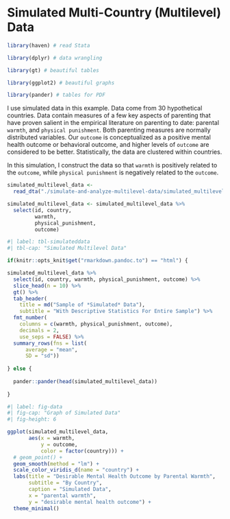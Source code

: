 # Simulated Multi-Country (Multilevel) Data

```r

library(haven) # read Stata

library(dplyr) # data wrangling

library(gt) # beautiful tables

library(ggplot2) # beautiful graphs

library(pander) # tables for PDF

```


I use simulated data in this example. Data come from 30 hypothetical countries. Data contain measures of a few key aspects of parenting that have proven salient in the empirical literature on parenting to date: parental `warmth`, and `physical punishment`. Both parenting measures are normally distributed variables. Our `outcome` is conceptualized as a positive mental health outcome or behavioral outcome, and higher levels of `outcome` are considered to be better. Statistically, the data are clustered within countries. 

In this simulation, I construct the data so that `warmth` is positively related to the `outcome`, while `physical punishment` is negatively related to the `outcome`.

```r

simulated_multilevel_data <-
  read_dta("./simulate-and-analyze-multilevel-data/simulated_multilevel_data.dta")

simulated_multilevel_data <- simulated_multilevel_data %>% 
  select(id, country,
         warmth,
         physical_punishment,
         outcome)

```

```r
#| label: tbl-simulateddata
#| tbl-cap: "Simulated Multilevel Data"

if(knitr::opts_knit$get("rmarkdown.pandoc.to") == "html") {

simulated_multilevel_data %>%
  select(id, country, warmth, physical_punishment, outcome) %>%
  slice_head(n = 10) %>%
  gt() %>% 
  tab_header(
    title = md("Sample of *Simulated* Data"),
    subtitle = "With Descriptive Statistics For Entire Sample") %>%
  fmt_number(
    columns = c(warmth, physical_punishment, outcome),
    decimals = 2,
    use_seps = FALSE) %>%
  summary_rows(fns = list(
      average = "mean",
      SD = "sd"))
  
} else {
  
  pander::pander(head(simulated_multilevel_data))
  
}
```


```r
#| label: fig-data
#| fig-cap: "Graph of Simulated Data"
#| fig-height: 6

ggplot(simulated_multilevel_data,
       aes(x = warmth,
           y = outcome,
           color = factor(country))) +
  # geom_point() +
  geom_smooth(method = "lm") +
  scale_color_viridis_d(name = "country") +
  labs(title = "Desirable Mental Health Outcome by Parental Warmth",
       subtitle = "By Country",
       caption = "Simulated Data",
       x = "parental warmth",
       y = "desirable mental health outcome") +
  theme_minimal() 


```
